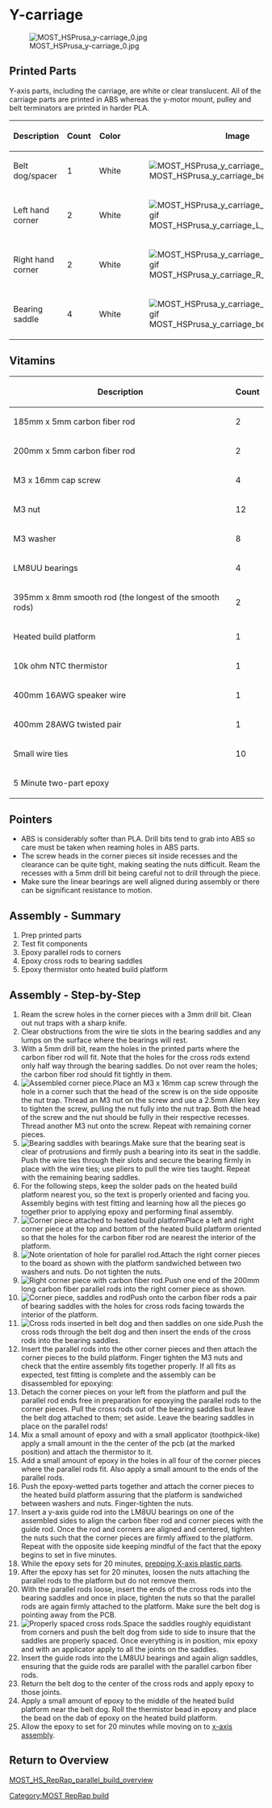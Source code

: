 {{MOST}}
[[Category:MOST RepRap build]]

=Y-carriage=
{{MOST RepRap Ed}}

[[Image:MOST_HSPrusa_y-carriage_0.jpg|center]]

==Printed Parts==
Y-axis parts, including the carriage, are white or clear translucent. All of the carriage parts are printed in ABS whereas the y-motor mount, pulley and belt terminators are printed in harder PLA.

{| class="wikitable"
|-
! Description
! Count
! Color
! Image
|-
| Belt dog/spacer
| 1
| White
| [[File:MOST_HSPrusa_y_carriage_belt_dog.gif]]
|-
| Left hand corner
| 2
| White
| [[File:MOST_HSPrusa_y_carriage_L_hand_corner.gif]]
|-
| Right hand corner
| 2
| White
| [[File:MOST_HSPrusa_y_carriage_R_hand_corner.gif]]
|-
| Bearing saddle
| 4
| White
| [[File:MOST_HSPrusa_y_carriage_bearing_saddle.gif]]
|}

==Vitamins==
{| class="wikitable"
|-
! Description
! Count
|-
| 185mm x 5mm carbon fiber rod
| 2
|-
| 200mm x 5mm carbon fiber rod
| 2
|-
| M3 x 16mm cap screw
| 4
|-
| M3 nut
| 12
|-
| M3 washer
| 8
|-
| LM8UU bearings
| 4
|-
| 395mm x 8mm smooth rod (the longest of the smooth rods)
| 2
|-
| Heated build platform
| 1
|-
| 10k ohm NTC thermistor
| 1
|-
| 400mm 16AWG speaker wire
| 1
|-
| 400mm 28AWG twisted pair
| 1
|-
| Small wire ties
| 10
|-
| 5 Minute two-part epoxy
| 
|}

==Pointers==
*ABS is considerably softer than PLA. Drill bits tend to grab into ABS so care must be taken when reaming holes in ABS parts.
*The screw heads in the corner pieces sit inside recesses and the clearance can be quite tight, making seating the nuts difficult. Ream the recesses with a 5mm drill bit being careful not to drill through the piece.
*Make sure the linear bearings are well aligned during assembly or there can be significant resistance to motion.

==Assembly - Summary==
# Prep printed parts
# Test fit components
# Epoxy parallel rods to corners
# Epoxy cross rods to bearing saddles
# Epoxy thermistor onto heated build platform

==Assembly - Step-by-Step==
# Ream the screw holes in the corner pieces with a 3mm drill bit. Clean out nut traps with a sharp knife.
# Clear obstructions from the wire tie slots in the bearing saddles and any lumps on the surface where the bearings will rest.
# With a 5mm drill bit, ream the holes in the printed parts where the carbon fiber rod will fit. Note that the holes for the cross rods extend only half way through the bearing saddles. Do not over ream the holes; the carbon fiber rod should fit tightly in them.
# [[File:MOST_HSPrusa_y-carriage_11.jpg|thumb|right|Assembled corner piece.]]Place an M3 x 16mm cap screw through the hole in a corner such that the head of the screw is on the side opposite the nut trap. Thread an M3 nut on the screw and use a 2.5mm Allen key to tighten the screw, pulling the nut fully into the nut trap. Both the head of the screw and the nut should be fully in their respective recesses. Thread another M3 nut onto the screw. Repeat with remaining corner pieces.{{clear}}
# [[File:MOST_HSPrusa_y-carriage_15.jpg|thumb|Bearing saddles with bearings.]]Make sure that the bearing seat is clear of protrusions and firmly push a bearing into its seat in the saddle. Push the wire ties through their slots and secure the bearing firmly in place with the wire ties; use pliers to pull the wire ties taught. Repeat with the remaining bearing saddles.{{clear}}
# For the following steps, keep the solder pads on the heated build platform nearest you, so the text is properly oriented and facing you. Assembly begins with test fitting and learning how all the pieces go together prior to applying epoxy and performing final assembly.
# [[File:MOST_HSPrusa_y-carriage_13.jpg|thumb|Corner piece attached to heated build platform]]Place a left and right corner piece at the top and bottom of the heated build platform oriented so that the holes for the carbon fiber rod are nearest the interior of the platform.{{clear}}
# [[File:MOST_HSPrusa_y-carriage_12.jpg|thumb|Note orientation of hole for parallel rod.]]Attach the right corner pieces to the board as shown with the platform sandwiched between two washers and nuts. Do not tighten the nuts.{{clear}}
# [[File:MOST_HSPrusa_y-carriage_18.jpg|thumb|Right corner piece with carbon fiber rod.]]Push one end of the 200mm long carbon fiber parallel rods into the right corner piece as shown.{{clear}}
# [[File:MOST_HSPrusa_y-carriage_19.jpg|thumb|Corner piece, saddles and rod]]Push onto the carbon fiber rods a pair of bearing saddles with the holes for cross rods facing towards the interior of the platform.{{clear}}
# [[File:MOST_HSPrusa_y-carriage_20.jpg|thumb|Cross rods inserted in belt dog and then saddles on one side.]]Push the cross rods through the belt dog and then insert the ends of the cross rods into the bearing saddles.{{clear}}
# Insert the parallel rods into the other corner pieces and then attach the corner pieces to the build platform. Finger tighten the M3 nuts and check that the entire assembly fits together properly. If all fits as expected, test fitting is complete and the assembly can be disassembled for epoxying:
# Detach the corner pieces on your left from the platform and pull the parallel rod ends free in preparation for epoxying the parallel rods to the corner pieces. Pull the cross rods out of the bearing saddles but leave the belt dog attached to them; set aside. Leave the bearing saddles in place on the parallel rods!
# Mix a small amount of epoxy and with a small applicator (toothpick-like) apply a small amount in the the center of the pcb (at the marked position) and attach the thermistor to it.
# Add a small amount of epoxy in the holes in all four of the corner pieces where the parallel rods fit. Also apply a small amount to the ends of the parallel rods.
# Push the epoxy-wetted parts together and attach the corner pieces to the heated build platform assuring that the platform is sandwiched between washers and nuts. Finger-tighten the nuts.
# Insert a y-axis guide rod into the LM8UU bearings on one of the assembled sides to align the carbon fiber rod and corner pieces with the guide rod. Once the rod and corners are aligned and centered, tighten the nuts such that the corner pieces are firmly affixed to the platform. Repeat with the opposite side keeping mindful of the fact that the epoxy begins to set in five minutes.
# While the epoxy sets for 20 minutes, [[HS_RepRap_x_axis#Assembly_-_Step-by-Step|prepping X-axis plastic parts]].
# After the epoxy has set for 20 minutes, loosen the nuts attaching the parallel rods to the platform but do not remove them.
# With the parallel rods loose, insert the ends of the cross rods into the bearing saddles and once in place, tighten the nuts so that the parallel rods are again firmly attached to the platform.  Make sure the belt dog is pointing away from the PCB.
#[[File:MOST_HSPrusa_y-carriage_22.jpg|thumb|Properly spaced cross rods.]]Space the saddles roughly equidistant from corners and push the belt dog from side to side to insure that the saddles are properly spaced. Once everything is in position, mix epoxy and with an applicator apply to all the joints on the saddles.{{clear}}
# Insert the guide rods into the LM8UU bearings and again align saddles, ensuring that the guide rods are parallel with the parallel carbon fiber rods.
# Return the belt dog to the center of the cross rods and apply epoxy to those joints.
# Apply a small amount of epoxy to the middle of the heated build platform near the belt dog. Roll the thermistor bead in epoxy and place the bead on the dab of epoxy on the heated build platform.
# Allow the epoxy to set for 20 minutes while moving on to [[HS_RepRap_x_axis#Assembly_-_Step-by-Step|x-axis assembly]].

==Return to Overview==

[[MOST_HS_RepRap_parallel_build_overview]]